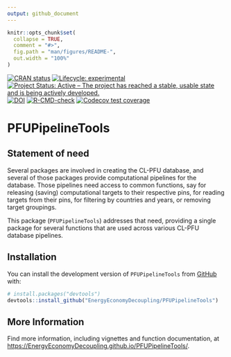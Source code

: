 ```yaml
---
output: github_document
---
```


<!-- *********** -->
<!-- Note: README.md is generated from README.Rmd.   -->
<!-- Be sure to edit README.Rmd and generate the README.md file by Cmd/Ctl-shift-K -->
<!-- *********** -->

```r
knitr::opts_chunk$set(
  collapse = TRUE,
  comment = "#>",
  fig.path = "man/figures/README-",
  out.width = "100%"
)
```



<!-- badges: start -->
[![CRAN status](https://www.r-pkg.org/badges/version/PFUPipelineTools)](https://cran.r-project.org/package=PFUPipelineTools)
[![Lifecycle: experimental](https://img.shields.io/badge/lifecycle-experimental-orange.svg)](https://lifecycle.r-lib.org/articles/stages.html#experimental)
[![Project Status: Active – The project has reached a stable, usable state and is being actively developed.](https://www.repostatus.org/badges/latest/active.svg)](https://www.repostatus.org/#active)
[![DOI](https://zenodo.org/badge/DOI/10.5281/zenodo.8226419.svg)](https://doi.org/10.5281/zenodo.8226419)
[![R-CMD-check](https://github.com/EnergyEconomyDecoupling/PFUPipelineTools/actions/workflows/R-CMD-check.yaml/badge.svg)](https://github.com/EnergyEconomyDecoupling/PFUPipelineTools/actions/workflows/R-CMD-check.yaml)
[![Codecov test coverage](https://codecov.io/gh/EnergyEconomyDecoupling/PFUPipelineTools/branch/main/graph/badge.svg)](https://app.codecov.io/gh/EnergyEconomyDecoupling/PFUPipelineTools?branch=main)
<!-- badges: end -->


# PFUPipelineTools


## Statement of need

Several packages are involved in creating the CL-PFU database, and
several of those packages provide computational pipelines
for the database. 
Those pipelines need access to common functions, say
for releasing (saving) computational targets to their respective pins, 
for reading targets from their pins, 
for filtering by countries and years, or
removing target groupings.

This package (`PFUPipelineTools`) addresses that need,
providing a single package for several functions
that are used across various CL-PFU database pipelines.


## Installation

You can install the development version of `PFUPipelineTools` from [GitHub](https://github.com/) with:

``` r
# install.packages("devtools")
devtools::install_github("EnergyEconomyDecoupling/PFUPipelineTools")
```


## More Information

Find more information, including vignettes and function documentation, at 
<https://EnergyEconomyDecoupling.github.io/PFUPipelineTools/>.
